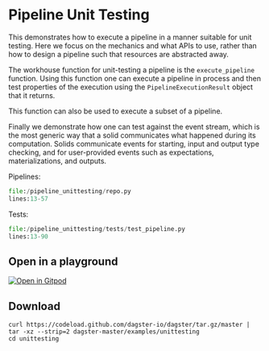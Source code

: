 # Pipeline Unit Testing

This demonstrates how to execute a pipeline in a manner suitable
for unit testing. Here we focus on the mechanics and what APIs to use,
rather than how to design a pipeline such that resources are
abstracted away.

The workhouse function for unit-testing a pipeline is the `execute_pipeline`
function. Using this function one can execute a pipeline in process
and then test properties of the execution using the `PipelineExecutionResult`
object that it returns.

This function can also be used to execute a subset of a pipeline.

Finally we demonstrate how one can test against the event stream, which
is the most generic way that a solid communicates what happened during
its computation. Solids communicate events for starting, input and output
type checking, and for user-provided events such as expectations, materializations,
and outputs.

Pipelines:

```python literalinclude caption=repo.py
file:/pipeline_unittesting/repo.py
lines:13-57
```

Tests:

```python literalinclude caption=repo.py
file:/pipeline_unittesting/tests/test_pipeline.py
lines:13-90
```

## Open in a playground

[![Open in Gitpod](https://gitpod.io/button/open-in-gitpod.svg)](https://gitpod.io/#EXAMPLE=unittesting/https://github.com/dagster-io/dagster)

## Download

```
curl https://codeload.github.com/dagster-io/dagster/tar.gz/master | tar -xz --strip=2 dagster-master/examples/unittesting
cd unittesting
```
